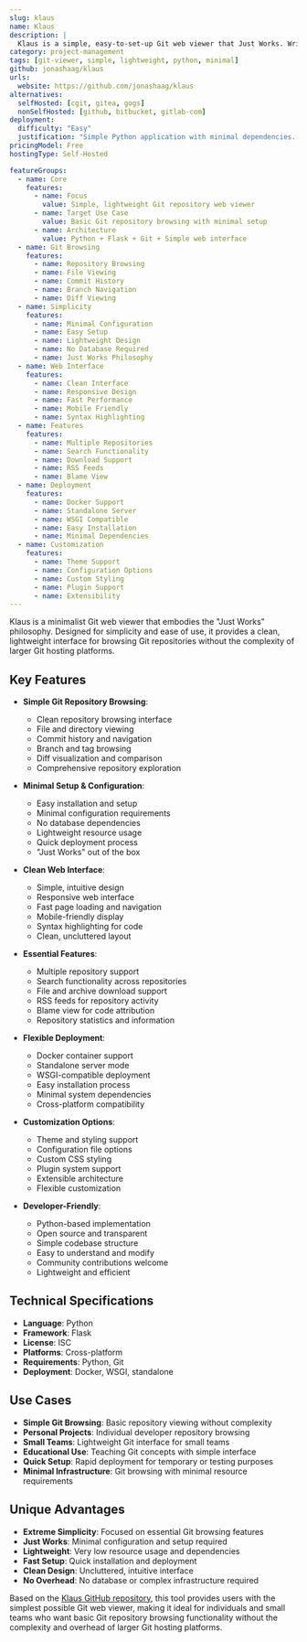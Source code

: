 ```yaml
---
slug: klaus
name: Klaus
description: |
  Klaus is a simple, easy-to-set-up Git web viewer that Just Works. Written in Python, it provides a lightweight, no-frills interface for browsing Git repositories with minimal configuration and maximum simplicity.
category: project-management
tags: [git-viewer, simple, lightweight, python, minimal]
github: jonashaag/klaus
urls:
  website: https://github.com/jonashaag/klaus
alternatives:
  selfHosted: [cgit, gitea, gogs]
  nonSelfHosted: [github, bitbucket, gitlab-com]
deployment:
  difficulty: "Easy"
  justification: "Simple Python application with minimal dependencies. Easy setup with Docker support and straightforward configuration."
pricingModel: Free
hostingType: Self-Hosted

featureGroups:
  - name: Core
    features:
      - name: Focus
        value: Simple, lightweight Git repository web viewer
      - name: Target Use Case
        value: Basic Git repository browsing with minimal setup
      - name: Architecture
        value: Python + Flask + Git + Simple web interface
  - name: Git Browsing
    features:
      - name: Repository Browsing
      - name: File Viewing
      - name: Commit History
      - name: Branch Navigation
      - name: Diff Viewing
  - name: Simplicity
    features:
      - name: Minimal Configuration
      - name: Easy Setup
      - name: Lightweight Design
      - name: No Database Required
      - name: Just Works Philosophy
  - name: Web Interface
    features:
      - name: Clean Interface
      - name: Responsive Design
      - name: Fast Performance
      - name: Mobile Friendly
      - name: Syntax Highlighting
  - name: Features
    features:
      - name: Multiple Repositories
      - name: Search Functionality
      - name: Download Support
      - name: RSS Feeds
      - name: Blame View
  - name: Deployment
    features:
      - name: Docker Support
      - name: Standalone Server
      - name: WSGI Compatible
      - name: Easy Installation
      - name: Minimal Dependencies
  - name: Customization
    features:
      - name: Theme Support
      - name: Configuration Options
      - name: Custom Styling
      - name: Plugin Support
      - name: Extensibility
---
```


Klaus is a minimalist Git web viewer that embodies the "Just Works" philosophy. Designed for simplicity and ease of use, it provides a clean, lightweight interface for browsing Git repositories without the complexity of larger Git hosting platforms.

## Key Features

- **Simple Git Repository Browsing**:

  - Clean repository browsing interface
  - File and directory viewing
  - Commit history and navigation
  - Branch and tag browsing
  - Diff visualization and comparison
  - Comprehensive repository exploration

- **Minimal Setup & Configuration**:

  - Easy installation and setup
  - Minimal configuration requirements
  - No database dependencies
  - Lightweight resource usage
  - Quick deployment process
  - "Just Works" out of the box

- **Clean Web Interface**:

  - Simple, intuitive design
  - Responsive web interface
  - Fast page loading and navigation
  - Mobile-friendly display
  - Syntax highlighting for code
  - Clean, uncluttered layout

- **Essential Features**:

  - Multiple repository support
  - Search functionality across repositories
  - File and archive download support
  - RSS feeds for repository activity
  - Blame view for code attribution
  - Repository statistics and information

- **Flexible Deployment**:

  - Docker container support
  - Standalone server mode
  - WSGI-compatible deployment
  - Easy installation process
  - Minimal system dependencies
  - Cross-platform compatibility

- **Customization Options**:

  - Theme and styling support
  - Configuration file options
  - Custom CSS styling
  - Plugin system support
  - Extensible architecture
  - Flexible customization

- **Developer-Friendly**:
  - Python-based implementation
  - Open source and transparent
  - Simple codebase structure
  - Easy to understand and modify
  - Community contributions welcome
  - Lightweight and efficient

## Technical Specifications

- **Language**: Python
- **Framework**: Flask
- **License**: ISC
- **Platforms**: Cross-platform
- **Requirements**: Python, Git
- **Deployment**: Docker, WSGI, standalone

## Use Cases

- **Simple Git Browsing**: Basic repository viewing without complexity
- **Personal Projects**: Individual developer repository browsing
- **Small Teams**: Lightweight Git interface for small teams
- **Educational Use**: Teaching Git concepts with simple interface
- **Quick Setup**: Rapid deployment for temporary or testing purposes
- **Minimal Infrastructure**: Git browsing with minimal resource requirements

## Unique Advantages

- **Extreme Simplicity**: Focused on essential Git browsing features
- **Just Works**: Minimal configuration and setup required
- **Lightweight**: Very low resource usage and dependencies
- **Fast Setup**: Quick installation and deployment
- **Clean Design**: Uncluttered, intuitive interface
- **No Overhead**: No database or complex infrastructure required

Based on the [Klaus GitHub repository](https://github.com/jonashaag/klaus), this tool provides users with the simplest possible Git web viewer, making it ideal for individuals and small teams who want basic Git repository browsing functionality without the complexity and overhead of larger Git hosting platforms.
